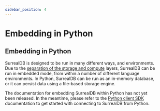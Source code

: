 ```yaml
---
sidebar_position: 4
---
```


# Embedding in Python

## Embedding in Python

SurrealDB is designed to be run in many different ways, and environments. Due to the [separation of the storage and compute](/docs/introduction/architecture) layers, SurrealDB can be run in embedded mode, from within a number of different language environments. In Python, SurrealDB can be run as an in-memory database, or it can persist data using a file-based storage engine. 

The documentation for embedding SurrealDB within Python has not yet been released. In the meantime, please refer to the [Python client SDK](/docs/integration/sdks/python) documentation to get started with connecting to SurrealDB from Python.